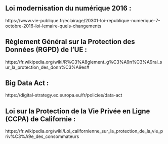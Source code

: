 ## Loi modernisation du numérique 2016 : 

https://www.vie-publique.fr/eclairage/20301-loi-republique-numerique-7-octobre-2016-loi-lemaire-quels-changements

## Règlement Général sur la Protection des Données (RGPD) de l'UE : 

https://fr.wikipedia.org/wiki/R%C3%A8glement_g%C3%A9n%C3%A9ral_sur_la_protection_des_donn%C3%A9es#


## Big Data Act : 

https://digital-strategy.ec.europa.eu/fr/policies/data-act


## Loi sur la Protection de la Vie Privée en Ligne (CCPA) de Californie : 

https://fr.wikipedia.org/wiki/Loi_californienne_sur_la_protection_de_la_vie_priv%C3%A9e_des_consommateurs
